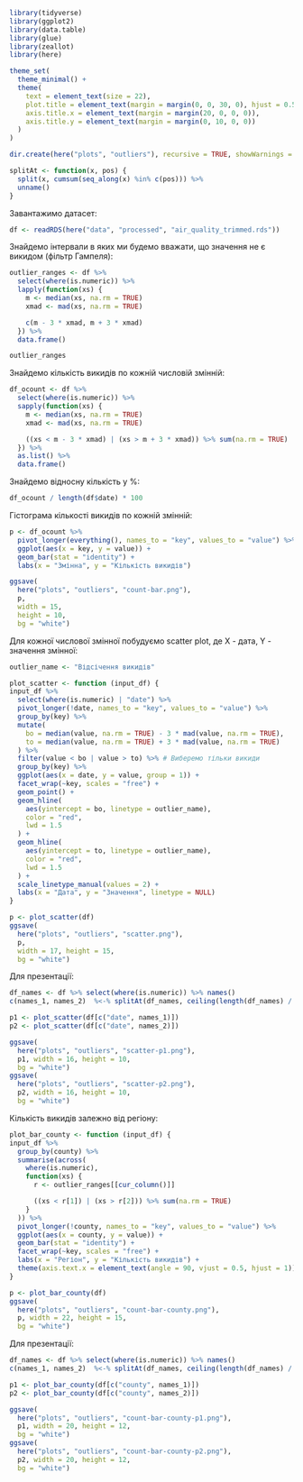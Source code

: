 ```r
library(tidyverse)
library(ggplot2)
library(data.table)
library(glue)
library(zeallot)
library(here)

theme_set(
  theme_minimal() +
  theme(
    text = element_text(size = 22),
    plot.title = element_text(margin = margin(0, 0, 30, 0), hjust = 0.5),
    axis.title.x = element_text(margin = margin(20, 0, 0, 0)),
    axis.title.y = element_text(margin = margin(0, 10, 0, 0))
  )
)

dir.create(here("plots", "outliers"), recursive = TRUE, showWarnings = FALSE)

splitAt <- function(x, pos) {
  split(x, cumsum(seq_along(x) %in% c(pos))) %>%
  unname()
}
```

Завантажимо датасет:

```r
df <- readRDS(here("data", "processed", "air_quality_trimmed.rds"))
```

Знайдемо інтервали в яких ми будемо вважати, що значення не є викидом (фільтр Гампеля):

```r
outlier_ranges <- df %>%
  select(where(is.numeric)) %>%
  lapply(function(xs) {
    m <- median(xs, na.rm = TRUE)
    xmad <- mad(xs, na.rm = TRUE)

    c(m - 3 * xmad, m + 3 * xmad)
  }) %>%
  data.frame()

outlier_ranges
```

Знайдемо кількість викидів по кожній числовій змінній:

```r
df_ocount <- df %>%
  select(where(is.numeric)) %>%
  sapply(function(xs) {
    m <- median(xs, na.rm = TRUE)
    xmad <- mad(xs, na.rm = TRUE)

    ((xs < m - 3 * xmad) | (xs > m + 3 * xmad)) %>% sum(na.rm = TRUE)
  }) %>%
  as.list() %>%
  data.frame()
```

Знайдемо відносну кількість у %:

```r
df_ocount / length(df$date) * 100
```

Гістограма кількості викидів по кожній змінній:

```r
p <- df_ocount %>%
  pivot_longer(everything(), names_to = "key", values_to = "value") %>%
  ggplot(aes(x = key, y = value)) +
  geom_bar(stat = "identity") +
  labs(x = "Змінна", y = "Кількість викидів")

ggsave(
  here("plots", "outliers", "count-bar.png"), 
  p, 
  width = 15,
  height = 10,
  bg = "white")
```

Для кожної числової змінної побудуємо scatter plot, де X - дата, Y - значення змінної:

```r
outlier_name <- "Відсічення викидів"

plot_scatter <- function (input_df) {
input_df %>%
  select(where(is.numeric) | "date") %>%
  pivot_longer(!date, names_to = "key", values_to = "value") %>%
  group_by(key) %>%
  mutate(
    bo = median(value, na.rm = TRUE) - 3 * mad(value, na.rm = TRUE),
    to = median(value, na.rm = TRUE) + 3 * mad(value, na.rm = TRUE)
  ) %>%
  filter(value < bo | value > to) %>% # Виберемо тільки викиди
  group_by(key) %>%
  ggplot(aes(x = date, y = value, group = 1)) +
  facet_wrap(~key, scales = "free") +
  geom_point() +
  geom_hline(
    aes(yintercept = bo, linetype = outlier_name), 
    color = "red", 
    lwd = 1.5
  ) +
  geom_hline(
    aes(yintercept = to, linetype = outlier_name), 
    color = "red", 
    lwd = 1.5
  ) +
  scale_linetype_manual(values = 2) +
  labs(x = "Дата", y = "Значення", linetype = NULL)
}

p <- plot_scatter(df)
ggsave(
  here("plots", "outliers", "scatter.png"),
  p,
  width = 17, height = 15,
  bg = "white")
```

Для презентації:

```r
df_names <- df %>% select(where(is.numeric)) %>% names()
c(names_1, names_2)  %<-% splitAt(df_names, ceiling(length(df_names) / 2))

p1 <- plot_scatter(df[c("date", names_1)])
p2 <- plot_scatter(df[c("date", names_2)])

ggsave(
  here("plots", "outliers", "scatter-p1.png"),
  p1, width = 16, height = 10,
  bg = "white")
ggsave(
  here("plots", "outliers", "scatter-p2.png"),
  p2, width = 16, height = 10,
  bg = "white")
```

Кількість викидів залежно від регіону:

```r
plot_bar_county <- function (input_df) {
input_df %>%
  group_by(county) %>%
  summarise(across(
    where(is.numeric),
    function(xs) {
      r <- outlier_ranges[[cur_column()]]

      ((xs < r[1]) | (xs > r[2])) %>% sum(na.rm = TRUE)
    }
  )) %>%
  pivot_longer(!county, names_to = "key", values_to = "value") %>%
  ggplot(aes(x = county, y = value)) +
  geom_bar(stat = "identity") +
  facet_wrap(~key, scales = "free") +
  labs(x = "Регіон", y = "Кількість викидів") +
  theme(axis.text.x = element_text(angle = 90, vjust = 0.5, hjust = 1))
}

p <- plot_bar_county(df)
ggsave(
  here("plots", "outliers", "count-bar-county.png"),
  p, width = 22, height = 15,
  bg = "white")
```

Для презентації:

```r
df_names <- df %>% select(where(is.numeric)) %>% names()
c(names_1, names_2)  %<-% splitAt(df_names, ceiling(length(df_names) / 2))

p1 <- plot_bar_county(df[c("county", names_1)])
p2 <- plot_bar_county(df[c("county", names_2)])

ggsave(
  here("plots", "outliers", "count-bar-county-p1.png"),
  p1, width = 20, height = 12,
  bg = "white")
ggsave(
  here("plots", "outliers", "count-bar-county-p2.png"),
  p2, width = 20, height = 12,
  bg = "white")
```